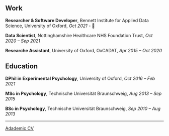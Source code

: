 ## Work

**Researcher & Software Developer**, Bennett Institute for Applied Data Science, University of Oxford, *Oct 2021 - * 🚀

**Data Scientist**, Nottinghamshire Healthcare NHS Foundation Trust, *Oct 2020 -- Sep 2021*

**Researche Assistant**, University of Oxford, OxCADAT, *Apr 2015 -- Oct 2020*

## Education

**DPhil in Experimental Psychology**, University of Oxford, *Oct 2016 -- Feb 2021*

**MSc in Psychology**, Technische Universität Braunschweig, *Aug 2013 -- Sep 2015*

**BSc in Psychology**, Technische Universität Braunschweig, *Sep 2010 -- Aug 2013*

---

[Adademic CV](cv/cv-milanwiedemann.pdf)
